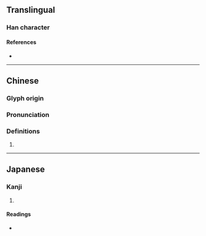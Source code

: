 {{character info}}
==Translingual==

===Han character===
{{Han char|rn=32|rad=土|as=10|sn=13|four=43168|canj=GJCR|ids=⿰土容}}

====References====
* {{Han ref|kx=0235.070|dkj=05325|dj=0472.340|hdz=10476.010|uh=584E|ud=22606|bh=DCEA|bd=56554}}

----

==Chinese==
{{zh-forms}}

===Glyph origin===
{{Han etym}}

===Pronunciation===
{{zh-pron
|m=yǒng
|c=jung5
|mc=y
|oc=y
|cat=
}}

===Definitions===
{{zh-hanzi}}

# {{zh-only|埫塎}}

----

==Japanese==

===Kanji===
{{ja-kanji|grade=|rs=土10}}

# {{rfdef|ja|sort=土10}}

====Readings====
* {{ja-readings|on=よう, ゆ|kun=}}